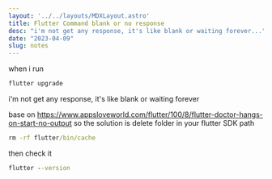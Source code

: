 ```yaml
---
layout: '../../layouts/MDXLayout.astro' 
title: Flutter Command blank or no response
desc: "i'm not get any response, it's like blank or waiting forever..."
date: "2023-04-09"
slug: notes
---
```


when i run

```cmd
flutter upgrade
```
i'm not get any response, it's like blank or waiting forever

base on https://www.appsloveworld.com/flutter/100/8/flutter-doctor-hangs-on-start-no-output so the solution is delete folder in your flutter SDK path 
```cmd
rm -rf flutter/bin/cache
```
then check it
```cmd
flutter --version
```
